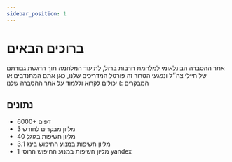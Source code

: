 ```yaml
---
sidebar_position: 1
---
```


# ברוכים הבאים
אתר ההסברה הבינלאומי למלחמת חרבות ברזל, לתיעוד המלחמה תוך הדגשת גבורתם של חיילי צה״ל ונפגעי הטרור
זה פורטל המדריכים שלנו, כאן אתם המתנדבים או המבקרים :) יכולים לקרוא וללמוד על אתר ההסברה שלנו

## נתונים
- 6000+ דפים
- 3 מליון מבקרים לחודש
- 40 מליון חשיפות בגוגל
- 3.1 מליון חשיפות במנוע החיפוש בינג
- 1 מליון חשיפות במנוע החיפוש הרוסי yandex


<IconCardSection />